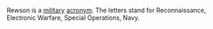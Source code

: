 Rewson is a [[military]] [[acronym]]. The letters stand for Reconnaissance, Electronic Warfare, Special Operations, Navy.

{{stub}}